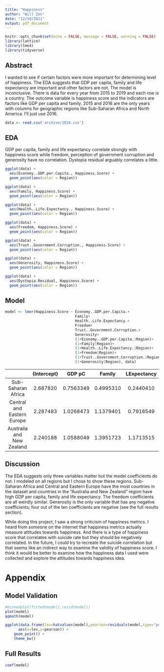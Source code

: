 ```yaml
---
title: "Happiness"
author: "Will Zen"
date: "12/10/2021"
output: pdf_document
---
```


```r
knitr::opts_chunk$set(echo = FALSE, message = FALSE, warning = FALSE)
library(lattice)
library(lme4)
library(tidyverse)
```

## Abstract
I wanted to see if certain factors were more important for determining level of happiness.
The EDA suggests that GDP per capita, family and life expectancy are important and other factors are not. The model is inconclusive. There is data for every year from 2015 to 2019 and each row is a country. The outcome variable is happiness score and the indicators are factors like GDP per capita and family. 2015 and 2016 are the only years with columns for geographic regions like Sub-Saharan Africa and North America. I'll just use 2016.
```r
data <- read.csv('archive/2016.csv')
```

## EDA
GDP per capita, family and life expectancy correlate strongly with happiness score while freedom, perception of government corruption and generosity have no correlation. Dystopia residual arguably correlates a little.
```r
ggplot(data) +
  aes(Economy..GDP.per.Capita., Happiness.Score) +
  geom_point(aes(color = Region))
```
```r
ggplot(data) +
  aes(Family, Happiness.Score) +
  geom_point(aes(color = Region))
```
```r
ggplot(data) +
  aes(Health..Life.Expectancy., Happiness.Score) +
  geom_point(aes(color = Region))
```
```r
ggplot(data) +
  aes(Freedom, Happiness.Score) +
  geom_point(aes(color = Region))
```
```r
ggplot(data) +
  aes(Trust..Government.Corruption., Happiness.Score) +
  geom_point(aes(color = Region))
```
```r
ggplot(data) +
  aes(Generosity, Happiness.Score) +
  geom_point(aes(color = Region))
```
```r
ggplot(data) +
  aes(Dystopia.Residual, Happiness.Score) +
  geom_point(aes(color = Region))
```
## Model
```r
model <- lmer(Happiness.Score ~ Economy..GDP.per.Capita.+
                                Family+
                                Health..Life.Expectancy.+
                                Freedom+
                                Trust..Government.Corruption.+
                                Generosity+
                                (1+Economy..GDP.per.Capita.|Region)+
                                (1+Family|Region)+
                                (1+Health..Life.Expectancy.|Region)+
                                (1+Freedom|Region)+
                                (1+Trust..Government.Corruption.|Region)+
                                (1+Generosity|Region), data)
```
|                                |(Intercept) |GDP pC    |Family |LExpectancy   |Freedom |Corruption |Generosity   |
|:---:                              |:---:       |:---:          |:---:           |:---:     |:---:                      |:---:                                 |:---:         |
|Sub-Saharan Africa                 |2.687820                |0.7563349 |0.4995310                |0.2440410 |0.9170197                     |0.4481769  |1.9511724   |
|Central and Eastern Europe         |2.287483                |1.0268473 |1.1379401                |0.7916549 |0.9170198                     |0.7434319  |0.5903866  |
|Australia and New Zealand          |2.240188               |1.0588049 |1.3951723                |1.1713515 |0.9170197                     |1.0429694  |0.4236084  |

## Discussion
The EDA suggests only three variables matter but the model coefficients do not. I modeled on all regions but I chose to show these regions. Sub-Saharan Africa and Central and Eastern Europe have the most countries in the dataset and countries in the "Australia and New Zealand" region have high GDP per capita, family and life expectancy. The freedom coefficients are all weirdly similar. Generosity is the only variable that has any negative coefficients; four out of the ten coefficients are negative (see the full results section).

While doing this project, I saw a strong criticism of happiness metrics. I heard from someone on the internet that happiness metrics actually measure attitudes towards happiness. And there is a type of happiness score that correlates with suicide rate but they should be negatively correlated. In the future, I could try to recreate the suicide correlation but that seems like an indirect way to examine the validity of happiness score. I think it would be better to examine how the happiness data I used were collected and explore the attitudes towards happiness idea.

# Appendix
## Model Validation
```r
#binnedplot(fitted(model),resid(model))
plot(model)
qqmath(model)
```
```r
ggplot(data.frame(lev=hatvalues(model),pearson=residuals(model,type="pearson")),
      aes(x=lev,y=pearson)) +
    geom_point() +
    theme_bw()
```
## Full Results
```r
coef(model)
```